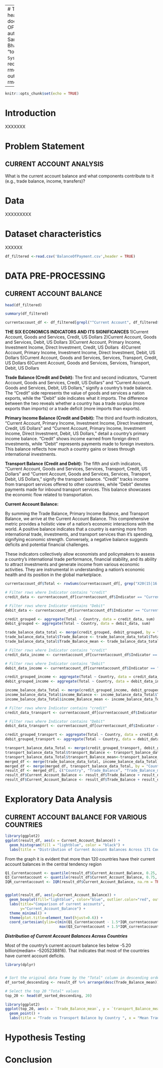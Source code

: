 
---
# This is the YAML header/metadata for the document
title: "BALANCE OF PAYMENT ANALYSIS"
author's: "1) Aman 2) Samiksha 3) Avinash 4) Bhagavath sai "
# date: "today"
date: "`r Sys.Date()`" 
# this style requires installing rmdformats package 
output:  
    rmdformats::readthedown:
    
      
---

```r
knitr::opts_chunk$set(echo = TRUE)
```

# Introduction
XXXXXXX

# Problem Statement
## CURRENT ACCOUNT ANALYSIS 
What is the current account balance and what components contribute to it (e.g., trade balance, income, transfers)?

# Data
XXXXXXXXX

# Dataset characteristics
XXXXXX

```r
df_filtered <-read.csv('BalanceOfPayment.csv',header = TRUE)
```

# DATA PRE-PROCESSING
## CURRENT ACCOUNT BALANCE 


```r
head(df_filtered)
```

```r
summary(df_filtered)
```

```r
currentaccount_df <- df_filtered[grepl("^Current Account", df_filtered$Indicator), ]

```

**THE SIX ECONOMICS INDICATORS AND ITS SIGNIFICANCES **
1)Current Account, Goods and Services, Credit, US Dollars
2)Current Account, Goods and Services, Debit, US Dollars
3)Current Account, Primary Income, Investment Income, Direct Investment, Credit, US Dollars 
4)Current Account, Primary Income, Investment Income, Direct Investment, Debit, US Dollars
5)Current Account, Goods and Services, Services, Transport, Credit, US Dollars
6)Current Account, Goods and Services, Services, Transport, Debit, US Dollars


**Trade Balance (Credit and Debit):**
 The first and second indicators, "Current Account, Goods and Services, Credit, US Dollars" and "Current Account, Goods and Services, Debit, US Dollars," signify a country's trade balance. The "Credit" side represents the value of goods and services a nation exports, while the "Debit" side indicates what it imports. The difference between the two reveals whether a country has a trade surplus (more exports than imports) or a trade deficit (more imports than exports).

**Primary Income Balance (Credit and Debit):**
 The third and fourth indicators, "Current Account, Primary Income, Investment Income, Direct Investment, Credit, US Dollars" and "Current Account, Primary Income, Investment Income, Direct Investment, Debit, US Dollars," detail a country's primary income balance. "Credit" shows income earned from foreign direct investments, while "Debit" represents payments made to foreign investors. This balance reflects how much a country gains or loses through international investments.

**Transport Balance (Credit and Debit):** 
The fifth and sixth indicators, "Current Account, Goods and Services, Services, Transport, Credit, US Dollars" and "Current Account, Goods and Services, Services, Transport, Debit, US Dollars," signify the transport balance. "Credit" tracks income from transport services offered to other countries, while "Debit" denotes payments made for inbound transport services. This balance showcases the economic flow related to transportation.

**Current Account Balance:**

By summing the Trade Balance, Primary Income Balance, and Transport Balance, we arrive at the Current Account Balance. This comprehensive metric provides a holistic view of a nation's economic interactions with the world. A positive balance indicates that a country is earning more from international trade, investments, and transport services than it's spending, signifying economic strength. Conversely, a negative balance suggests deficits and potential financial challenges.

These indicators collectively allow economists and policymakers to assess a country's international trade performance, financial stability, and its ability to attract investments and generate income from various economic activities. They are instrumental in understanding a nation's economic health and its position in the global marketplace.



```r
currentaccount_df$Total <- rowSums(currentaccount_df[, grep("X20(15|16|17|18|19|20)", colnames(currentaccount_df))], na.rm = TRUE)

# Filter rows where Indicator contains "credit"
credit_data <- currentaccount_df[currentaccount_df$Indicator == "Current Account, Goods and Services, Credit, US Dollars", ]

# Filter rows where Indicator contains "Debit"
debit_data <- currentaccount_df[currentaccount_df$Indicator == "Current Account, Goods and Services, Debit, US Dollars", ]

credit_grouped <- aggregate(Total ~ Country, data = credit_data, sum)
debit_grouped <- aggregate(Total ~ Country, data = debit_data, sum)

trade_balance_data_total <- merge(credit_grouped, debit_grouped, by = "Country", all = TRUE)
trade_balance_data_total$Trade_Balance <- trade_balance_data_total$Total.x - trade_balance_data_total$Total.y
trade_balance_data_total$Trade_Balance_mean <- trade_balance_data_total$Trade_Balance /6

# Filter rows where Indicator contains "credit"
credit_data_income <- currentaccount_df[currentaccount_df$Indicator == "Current Account, Primary Income, Investment Income, Direct Investment, Credit, US Dollars", ]

# Filter rows where Indicator contains "Debit"
debit_data_income <- currentaccount_df[currentaccount_df$Indicator == "Current Account, Primary Income, Investment Income, Direct Investment, Debit, US Dollars", ]

credit_grouped_income <- aggregate(Total ~ Country, data = credit_data_income, sum)
debit_grouped_income <- aggregate(Total ~ Country, data = debit_data_income, sum)

income_balance_data_Total <- merge(credit_grouped_income, debit_grouped_income, by = "Country", all = TRUE)
income_balance_data_Total$income_Balance <- income_balance_data_Total$Total.x - income_balance_data_Total$Total.y
income_balance_data_Total$income_Balance_mean <- income_balance_data_Total$income_Balance /6

# Filter rows where Indicator contains "credit"
credit_data_transport <- currentaccount_df[currentaccount_df$Indicator == "Current Account, Goods and Services, Services, Transport, Credit, US Dollars", ]

# Filter rows where Indicator contains "Debit"
debit_data_transport <- currentaccount_df[currentaccount_df$Indicator == "Current Account, Goods and Services, Services, Transport, Debit, US Dollars", ]

credit_grouped_transport <- aggregate(Total ~ Country, data = credit_data_transport, sum)
debit_grouped_transport <- aggregate(Total ~ Country, data = debit_data_transport, sum)

transport_balance_data_Total <- merge(credit_grouped_transport, debit_grouped_transport, by = "Country", all = TRUE)
transport_balance_data_Total$transport_Balance <- transport_balance_data_Total$Total.x - transport_balance_data_Total$Total.y
transport_balance_data_Total$transport_Balance_mean<-transport_balance_data_Total$transport_Balance/6
merged_df <- merge(trade_balance_data_total, income_balance_data_Total, by = "Country")
merged_df <- merge(merged_df, transport_balance_data_Total, by = "Country")
result_df <- merged_df[, c("Country", "Trade_Balance", "Trade_Balance_mean", "income_Balance", "income_Balance_mean", "transport_Balance", "transport_Balance_mean")]
result_df$Current_Account_Balance <- result_df$Trade_Balance + result_df$income_Balance + result_df$transport_Balance
result_df$Current_Account_Balance <- result_df$Trade_Balance + result_df$income_Balance + result_df$transport_Balance


```







# Exploratory Data Analysis

## CURRENT ACCOUNT BALANCE FOR VARIOUS COUNTRIES
```r
library(ggplot2)
ggplot(result_df, aes(x = Current_Account_Balance)) +
  geom_histogram(fill = "lightblue", color = "black") +
  labs(title = "Distribution of Current Account Balances Across 171 Countries", x = "Current Account Balance (in Billions of US Dollars)" , y = "Number of Countries")

```
From the graph it is evident that more than 120 countries have their current account balances in the central tendency region

```r

Q1_Currentaccount <- quantile(result_df$Current_Account_Balance, 0.25, na.rm = TRUE)
Q3_Currentaccount <- quantile(result_df$Current_Account_Balance, 0.75, na.rm = TRUE)
IQR_currentaccount <- IQR(result_df$Current_Account_Balance, na.rm = TRUE)


ggplot(result_df, aes(y=Current_Account_Balance)) +
  geom_boxplot(fill="lightblue", color="blue", outlier.color="red", outlier.shape=16) +
  labs(title="Comparison of current accounts",
       y="Current_Account_Balance") + 
  theme_minimal() +
  theme(plot.title=element_text(hjust=0.6)) +
  coord_cartesian(ylim=c(min(Q1_Currentaccount - 1.5*IQR_currentaccount), 
                         max(Q3_Currentaccount + 1.5*IQR_currentaccount)))


```

***Distribution of Current Account Balances Across Countries***

Most of the country's current account balance lies below -5.20 billion(median= -5205238816). That indicates that most of the countries have current account deficits.


```r
library(dplyr)


# Sort the original data frame by the "Total" column in descending order (highest to lowest)
df_sorted_descending <- result_df %>% arrange(desc(Trade_Balance_mean))

# Select the top 20 "Total" values
top_20 <- head(df_sorted_descending, 20)


```
```r
library(ggplot2)
ggplot(top_20, aes(x = `Trade_Balance_mean`, y = `transport_Balance_mean`, color = Country)) + 
  geom_point() + 
  labs(title = "Trade vs Transport Balance by Country ", x = "Mean Trade Balance", y = "Mean Transport Balance")

```










# Hypothesis Testing

# Conclusion

